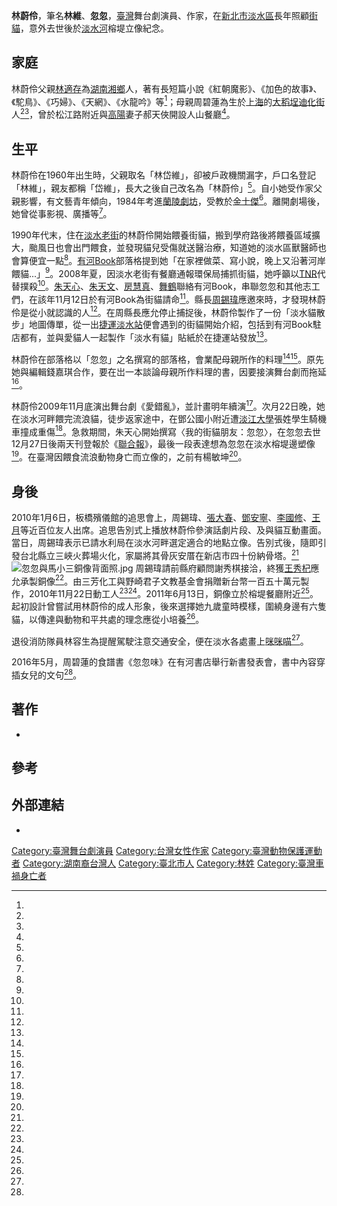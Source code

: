 {{Infobox Biography
| name =林蔚伶
| image name = 忽忽與馬小三銅像正面照.jpg
| caption=忽忽銅像
| width = 200px
| now =
| period = 
| sex = 女
| native place =
| spouse =
| relatives =
|othername=忽忽
| children  =
| occupation       = 演員、作家
| birth_date    = {{birth date|1960|8|9}}
| place of birth = {{TWN}}[[臺北市|臺北市]]
| residence   =
| date_of_death  = {{Death date and age|2009|12|27|1960|8|9}}
| place_of_death = {{TWN}}[[新北市|新北市]][[淡水區|淡水區]][[馬偕紀念醫院|馬偕紀念醫院]]
|alma mater=[[臺北市私立開平餐飲職業學校|開平中學]]
| religion = 
| educate = 
| work = 
| website = [http://www3.nmtl.gov.tw/Writer2/writer_detail.php?id=834 林維－2007台灣作家作品目錄]
}}
'''林蔚伶'''{{BD|1960年|8月9日|2009年|12月27日|}}，筆名'''林維'''、'''忽忽'''，[[臺灣|臺灣]]舞台劇演員、作家，在[[新北市|新北市]][[淡水區|淡水區]]長年照顧[[街貓|街貓]]，意外去世後於[[淡水河|淡水河]]榕堤立像紀念。

==家庭==
林蔚伶父親[[林適存|林適存]]為[[湖南|湖南]][[湘鄉|湘鄉]]人，著有長短篇小說《紅朝魔影》、《加色的故事》、《駝鳥》、《巧婦》、《天網》、《水龍吟》等<ref name="1997-07-20"/>；母親周碧蓮為生於[[上海|上海]]的[[大稻埕|大稻埕]][[迪化街|迪化街]]人<ref name="2016-05-23"/><ref name="歐銀釧"/>，曾於松江路附近與[[高陽_(作家)|高陽]]妻子郝天俠開設人山餐廳<ref name="歐銀釧"/>。
==生平==
林蔚伶在1960年出生時，父親取名「林岱維」，卻被戶政機關漏字，戶口名登記「林維」，親友都稱「岱維」，長大之後自己改名為「林蔚伶」<ref name="凌美雪"/>。自小她受作家父親影響，有文藝青年傾向，1984年考進[[蘭陵劇坊|蘭陵劇坊]]，受教於[[金士傑|金士傑]]<ref name="2016-05-23"/>。離開劇場後，她曾從事影視、廣播等<ref name="凌美雪"/>。

1990年代末，住在[[淡水老街|淡水老街]]的林蔚伶開始餵養街貓，搬到學府路後將餵養區域擴大，颱風日也會出門餵食，並發現貓兒受傷就送醫治療，知道她的淡水區獸醫師也會算便宜一點<ref name="黃其豪、陳恩惠"/>。[[有河Book|有河Book]]部落格提到她「在家裡做菜、寫小說，晚上又沿著河岸餵貓...」<ref name="凌美雪"/>。2008年夏，因淡水老街有餐廳通報環保局捕抓街貓，她呼籲以[[捕捉、絕育、釋放|TNR]]代替撲殺<ref name="曾懿晴"/>。[[朱天心|朱天心]]、[[朱天文|朱天文]]、[[房慧真|房慧真]]、[[舞鶴_(作家)|舞鶴]]聯絡有河Book，串聯忽忽和其他志工們，在該年11月12日於有河Book為街貓請命<ref name="朱天心"/>。縣長[[周錫瑋|周錫瑋]]應邀來時，才發現林蔚伶是從小就認識的人<ref name="宋順澈"/>。在周縣長應允停止捕捉後，林蔚伶製作了一份「淡水貓散步」地圖傳單，從一出[[捷運淡水站|捷運淡水站]]便會遇到的街貓開始介紹，包括到有河Book駐店都有，並與愛貓人一起製作「淡水有貓」貼紙於在捷運站發放<ref name="朱天心"/>。

林蔚伶在部落格以「忽忽」之名撰寫的部落格，會業配母親所作的料理<ref name="2016-05-23"/><ref name="凌美雪"/>。原先她與編輯錢嘉琪合作，要在岀一本談論母親所作料理的書，因要接演舞台劇而拖延<ref name="歐銀釧"/>。

林蔚伶2009年11月底演出舞台劇《愛錯亂》，並計畫明年續演<ref name="朱天心"/>。次月22日晚，她在淡水河畔餵完流浪貓，徒步返家途中，在鄧公國小附近遭[[淡江大學|淡江大學]]張姓學生騎機車撞成重傷<ref name="黃其豪、陳恩惠"/>。急救期間，朱天心開始撰寫〈我的街貓朋友：忽忽〉，在忽忽去世12月27日後兩天刊登報於《[[聯合報|聯合報]]》，最後一段表達想為忽忽在淡水榕堤邊塑像<ref name="朱天心"/>。在臺灣因餵食流浪動物身亡而立像的，之前有楊敏坤<ref name="游文寶"/>。

==身後==
2010年1月6日，板橋殯儀館的追思會上，周錫瑋、[[張大春|張大春]]、[[鄧安寧|鄧安寧]]、[[李國修|李國修]]、[[王月_(台灣藝人)|王月]]等近百位友人出席。追思告別式上播放林蔚伶參演話劇片段、及與貓互動畫面。當日，周錫瑋表示已請水利局在淡水河畔選定適合的地點立像。告別式後，隨即引發台北縣立三峽火葬場火化，家屬將其骨灰安厝在新店市四十份納骨塔。<ref name="王長鼎、黃福其"/>
[[File:忽忽與馬小三銅像背面照.jpg|thumb]]
周錫瑋請前縣府顧問謝秀棋接洽，終獲[[王秀杞|王秀杞]]應允承製銅像<ref name="黃福其1"/>。由三芳化工與野崎君子文教基金會捐贈新台幣一百五十萬元製作，2010年11月22日動工人<ref name="宋順澈"/><ref name="林昭彰"/>。2011年6月13日，銅像立於榕堤餐廳附近<ref name="黃福其1" />。起初設計曾嘗試用林蔚伶的成人形象，後來選擇她九歲童時模樣，圍繞身邊有六隻貓，以傳達與動物和平共處的理念應從小培養<ref name="林昭彰"/>。

退役消防隊員林容生為提醒駕駛注意交通安全，便在淡水各處畫上[[咪咪喵|咪咪喵]]<ref name="李宥綸"/>。

2016年5月，周碧蓮的食譜書《忽忽味》在有河書店舉行新書發表會，書中內容穿插女兒的文句<ref name="歐銀釧"/>。

==著作==
*{{cite book|author=林維|title=明明不是天使|url=https://www.books.com.tw/products/0010318528|publisher=印刻出版社|year=2006|isbn=9867108116|access-date=2021-01-28|archive-date=2021-02-01|archive-url=https://web.archive.org/web/20210201112923/https://www.books.com.tw/products/0010318528|dead-url=no}}

==參考==
{{portal box|人物|台灣|動物|}}
{{reflist|2|refs=
<ref name="游文寶">{{Cite news|url=|title=紀念楊敏坤 「天使」落成|author=游文寶|language=zh-tw|newspaper=聯合報|date=2008-01-22|accessdate=}}</ref>

<ref name="李宥綸">{{Cite news|url=https://www.chinatimes.com/hottopic/20170502002668-260804?chdtv|title=到處都有「咪咪喵」以為是塗鴉破壞公物得知原因後 網：超暖心|author=李宥綸|language=zh-tw|newspaper=中國時報|date=2017-05-02|accessdate=2021-01-28|archive-date=2021-02-01|archive-url=https://web.archive.org/web/20210201141832/https://www.chinatimes.com/hottopic/20170502002668-260804?chdtv|dead-url=no}}</ref>

<ref name="宋順澈">{{Cite news|url=https://www.epochtimes.com/b5/10/11/22/n3092373.htm|title=淡水河岸人文記憶 忽忽與貓銅像動工|author=宋順澈|language=zh-tw|newspaper=大紀元時報|date=2010-11-22|accessdate=2020-12-23|archive-date=2021-02-10|archive-url=https://web.archive.org/web/20210210160427/https://www.epochtimes.com/b5/10/11/22/n3092373.htm|dead-url=no}}</ref>

<ref name="2016-05-23">{{Cite news|url=https://www.peoplenews.tw/news/62e03af7-aa2d-4d61-96a3-7c174db04a0c|title=忽忽味：一個媽媽想念女兒的滋味|author=|language=zh-tw|newspaper=民報|date=2016-05-23|accessdate=2021-01-28}}</ref>

<ref name="黃其豪、陳恩惠">{{Cite news|url=https://news.ltn.com.tw/news/society/paper/362177|title=愛貓作家身亡 貓友傳愛心|author=黃其豪、陳恩惠|language=zh-tw|newspaper=自由時報|date=2009-12-29|accessdate=2021-01-28|archive-date=2021-02-01|archive-url=https://web.archive.org/web/20210201095845/https://news.ltn.com.tw/news/society/paper/362177|dead-url=no}}</ref>

<ref name="凌美雪">{{Cite news|url=https://news.ltn.com.tw/news/society/paper/362178|title=《忽忽小檔案》寫小說 玩劇場 作家之女多才多藝|author=凌美雪|language=zh-tw|newspaper=自由時報|date=2009-12-29|accessdate=2021-01-28|archive-date=2016-05-31|archive-url=https://web.archive.org/web/20160531071152/http://news.ltn.com.tw/news/society/paper/362178|dead-url=no}}</ref>

<ref name="歐銀釧">{{Cite news|url=https://www.merit-times.com/NewsPage.aspx?unid=449197|title=忽忽味：一個媽媽想念女兒的滋味|author=歐銀釧|language=zh-tw|newspaper=人間福報|date=2016-10-11|accessdate=2021-01-28}}</ref>

<ref name="朱天心">{{Cite news|url=|title=我的街貓朋友：忽忽|author=朱天心|language=zh-tw|newspaper=聯合報|date=2009-12-29|accessdate=}}</ref>

<ref name="1997-07-20">{{Cite news|url=|title=小說家南郭三月病逝於湖南|author=|language=zh-tw|newspaper=聯合報|date=1997-07-20|accessdate=}}</ref>

<ref name="曾懿晴">{{Cite news|url=|title=淡水貓咧？ 餐廳報抓 貓友槓上|author=曾懿晴|language=zh-tw|newspaper=聯合報|date=2008-09-10|accessdate=}}</ref>

<ref name="黃福其1">{{Cite news|url=|title=人已逝 情未了 愛貓作家忽忽 淡水立像伴貓|author=黃福其|language=zh-tw|newspaper=聯合報|date=2011-06-14|accessdate=}}</ref>

<ref name="王長鼎、黃福其">{{Cite news|url=|title= 再見了「忽忽」 疼愛街貓永流傳|author=王長鼎、黃福其|language=zh-tw|newspaper=聯合報|date=2010-01-07|accessdate=}}</ref>

<ref name="林昭彰">{{Cite news|url=|title=淡水河畔 忽忽與貓 銅像動工|author=林昭彰|language=zh-tw|newspaper=聯合報|date=2010-11-23|accessdate=}}</ref>

}}

==外部連結==
*{{Official site|hoohoowee.blogspot.com|忽忽亂彈}}
[[Category:臺灣舞台劇演員|Category:臺灣舞台劇演員]]
[[Category:台灣女性作家|Category:台灣女性作家]]
[[Category:臺灣動物保護運動者|Category:臺灣動物保護運動者]]
[[Category:湖南裔台灣人|Category:湖南裔台灣人]]
[[Category:臺北市人|Category:臺北市人]]
[[Category:林姓|Category:林姓]]
[[Category:臺灣車禍身亡者|Category:臺灣車禍身亡者]]